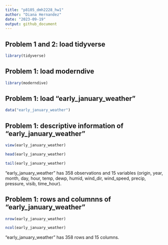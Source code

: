 ```yaml
---
title: "p8105_dmh2228_hw1"
author: "Diana Hernandez"
date: "2023-09-19"
output: github_document
---
```


## Problem 1 and 2: load tidyverse

```r
library(tidyverse)
```

## Problem 1: load moderndive

```r
library(moderndive)
```

## Problem 1: load "early_january_weather"

```r
data("early_january_weather")
```

## Problem 1: descriptive information of "early_january_weather"

```r
view(early_january_weather)

head(early_january_weather)

tail(early_january_weather)
```

"early_january_weather" has 358 observations and 15 variables (origin, year, month, day, hour, temp, dewp, humid, wind_dir, wind_speed, precip, pressure, visib, time_hour).

## Problem 1: rows and columnns of "early_january_weather"

```r
nrow(early_january_weather)

ncol(early_january_weather)
```

"early_january_weather" has 358 rows and 15 columns. 
